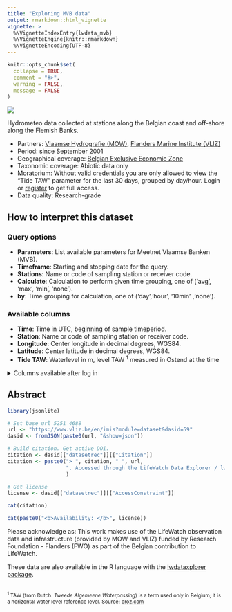 ```yaml
---
title: "Exploring MVB data"
output: rmarkdown::html_vignette
vignette: >
  %\VignetteIndexEntry{lwdata_mvb}
  %\VignetteEngine{knitr::rmarkdown}
  %\VignetteEncoding{UTF-8}
---
```


```r
knitr::opts_chunk$set(
  collapse = TRUE,
  comment = "#>",
  warning = FALSE,
  message = FALSE
)
```

<!-- Insert image -->
<img src="lwde_mvb.png" class="rightimg"  />

<!-- Describe datatype in one or two sentences. -->
Hydrometeo data collected at stations along the Belgian coast and off-shore along the Flemish Banks.

- Partners: [Vlaamse Hydrografie (MOW)](http://www.vliz.be/en/imis?module=institute&insid=7831), [Flanders Marine Institute (VLIZ)](https://www.vliz.be/en/imis?module=institute&insid=36)
- Period: since September 2001
- Geographical coverage: [Belgian Exclusive Economic Zone](https://www.marineregions.org/gazetteer.php?p=details&id=3293)
- Taxonomic coverage: Abiotic data only
- Moratorium: Without valid credentials you are only allowed to view the "Tide TAW" parameter for the last 30 days, grouped by day/hour. Login or [register](https://rshiny.lifewatch.be/account?p=register) to get full access.
- Data quality: Research-grade
 
## How to interpret this dataset
 
### Query options
* **Parameters**: List available parameters for Meetnet Vlaamse Banken (MVB).
* **Timeframe**: Starting and stopping date for the query.
* **Stations**: Name or code of sampling station or receiver code.
* **Calculate**: Calculation to perform given time grouping, one of ('avg', 'max', 'min', 'none').
* **by**: Time grouping for calculation, one of ('day','hour', '10min' ,'none').
 
### Available columns
* **Time**: Time in UTC, beginning of sample timeperiod.
* **Station**: Name or code of sampling station or receiver code.
* **Longitude**: Center longitude in decimal degrees, WGS84.
* **Latitude**: Center latitude in decimal degrees, WGS84.
* **Tide TAW**: Waterlevel in m, level TAW <sup>1</sup> measured in Ostend at the time

<details>
  <summary>Columns available after log in</summary>
  
* **1% wave height**
* **10 % wave height**
* **10% highest waves**
* **Air pressure**
* **Air temperature**
* **Average current direction**
* **Average current velocity**
* **Average wave period**
* **Average wind direction**
* **Average wind speed (at sensor height)**
* **Average wind speed at 10 m**
* **Average Windspeed**
* **Ground temperature**
* **Height waves with period > 10 s**
* **High frequent wave direction**
* **Low frequent wave direction**
* **Max 1 sec gust of wind at 10 m**
* **Max 3 sec gust of wind (at sensor height).**
* **Max 3 sec wind speed at 10 m**
* **Max 3 sec Windgust**
* **Max. windspeed at 10m**
* **Precipitation**
* **Relative humidity**
* **Sea water temperature**
* **Significant wave height**
* **Significant wave height - bouys**
* **Solar radiation**
* **Wave height**
* **Wet bulb Temperature**

</details>

## Abstract
```r
library(jsonlite)

# Set base url 5251 4688
url <- "https://www.vliz.be/en/imis?module=dataset&dasid=59"
dasid <- fromJSON(paste0(url, "&show=json"))

# Build citation. Get active DOI.
citation <- dasid[["datasetrec"]][["Citation"]]
citation <- paste0("> ", citation, " ", url, 
                   ". Accessed through the LifeWatch Data Explorer / lwdataexplorer R package."
                   )

# Get license
license <- dasid[["datasetrec"]][["AccessConstraint"]]
```

```r
cat(citation)
```

```r
cat(paste0("<b>Availability: </b>", license))
```

Please acknowledge as: This work makes use of the LifeWatch observation data and infrastructure (provided by MOW and VLIZ) funded by Research Foundation - Flanders (FWO) as part of the Belgian contribution to LifeWatch.

These data are also available in the R language with the [lwdataxplorer package](https://lifewatch.github.io/lwdataexplorer/).

</br>
<small><sup>1</sup> TAW (from Dutch: _Tweede Algemeene Waterpassing_) is a term used only in Belgium; it is a horizontal water level reference level. Source: [proz.com](https://www.proz.com/kudoz/dutch-to-english/ships-sailing-maritime/2504584-tweede-algemeene-waterpassing.html)</small>
